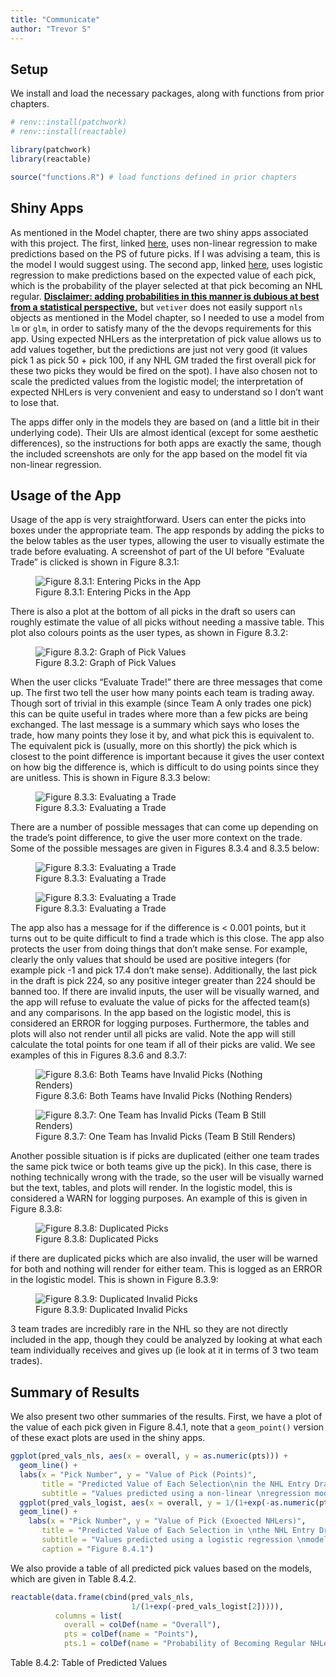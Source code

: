 ```yaml
---
title: "Communicate"
author: "Trevor S"
---
```


## Setup

We install and load the necessary packages, along with functions from prior chapters.

```r
# renv::install(patchwork)
# renv::install(reactable)

library(patchwork)
library(reactable)

source("functions.R") # load functions defined in prior chapters
```

## Shiny Apps

As mentioned in the Model chapter, there are two shiny apps associated with this project. The first, linked [here](https://trevsteu.shinyapps.io/nls_model_app/), uses non-linear regression to make predictions based on the PS of future picks. If I was advising a team, this is the model I would suggest using. The second app, linked [here](https://trevsteu.shinyapps.io/logist_model_app/), uses logistic regression to make predictions based on the expected value of each pick, which is the probability of the player selected at that pick becoming an NHL regular. [**Disclaimer: adding probabilities in this manner is dubious at best from a statistical perspective,**]{.underline} but `vetiver` does not easily support `nls` objects as mentioned in the Model chapter, so I needed to use a model from `lm` or `glm`, in order to satisfy many of the the devops requirements for this app. Using expected NHLers as the interpretation of pick value allows us to add values together, but the predictions are just not very good (it values pick 1 as pick 50 + pick 100, if any NHL GM traded the first overall pick for these two picks they would be fired on the spot). I have also chosen not to scale the predicted values from the logistic model; the interpretation of expected NHLers is very convenient and easy to understand so I don't want to lose that.

The apps differ only in the models they are based on (and a little bit in their underlying code). Their UIs are almost identical (except for some aesthetic differences), so the instructions for both apps are exactly the same, though the included screenshots are only for the app based on the model fit via non-linear regression.

## Usage of the App

Usage of the app is very straightforward. Users can enter the picks into boxes under the appropriate team. The app responds by adding the picks to the below tables as the user types, allowing the user to visually estimate the trade before evaluating. A screenshot of part of the UI before "Evaluate Trade" is clicked is shown in Figure 8.3.1:

![Figure 8.3.1: Entering Picks in the App](images/shiny_app_1.png)

There is also a plot at the bottom of all picks in the draft so users can roughly estimate the value of all picks without needing a massive table. This plot also colours points as the user types, as shown in Figure 8.3.2:

![Figure 8.3.2: Graph of Pick Values](images/shiny_app_3.png)

When the user clicks "Evaluate Trade!" there are three messages that come up. The first two tell the user how many points each team is trading away. Though sort of trivial in this example (since Team A only trades one pick) this can be quite useful in trades where more than a few picks are being exchanged. The last message is a summary which says who loses the trade, how many points they lose it by, and what pick this is equivalent to. The equivalent pick is (usually, more on this shortly) the pick which is closest to the point difference is important because it gives the user context on how big the difference is, which is difficult to do using points since they are unitless. This is shown in Figure 8.3.3 below:

![Figure 8.3.3: Evaluating a Trade](images/shiny_app_2.png)

There are a number of possible messages that can come up depending on the trade's point difference, to give the user more context on the trade. Some of the possible messages are given in Figures 8.3.4 and 8.3.5 below:

![Figure 8.3.3: Evaluating a Trade](images/shiny_app_4.png)

![Figure 8.3.3: Evaluating a Trade](images/shiny_app_5.png)

The app also has a message for if the difference is \< 0.001 points, but it turns out to be quite difficult to find a trade which is this close. The app also protects the user from doing things that don't make sense. For example, clearly the only values that should be used are positive integers (for example pick -1 and pick 17.4 don't make sense). Additionally, the last pick in the draft is pick 224, so any positive integer greater than 224 should be banned too. If there are invalid inputs, the user will be visually warned, and the app will refuse to evaluate the value of picks for the affected team(s) and any comparisons. In the app based on the logistic model, this is considered an ERROR for logging purposes. Furthermore, the tables and plots will also not render until all picks are valid. Note the app will still calculate the total points for one team if all of their picks are valid. We see examples of this in Figures 8.3.6 and 8.3.7:

![Figure 8.3.6: Both Teams have Invalid Picks (Nothing Renders)](images/shiny_app_6.png)

![Figure 8.3.7: One Team has Invalid Picks (Team B Still Renders)](images/shiny_app_7.png)

Another possible situation is if picks are duplicated (either one team trades the same pick twice or both teams give up the pick). In this case, there is nothing technically wrong with the trade, so the user will be visually warned but the text, tables, and plots will render. In the logistic model, this is considered a WARN for logging purposes. An example of this is given in Figure 8.3.8:

![Figure 8.3.8: Duplicated Picks](images/shiny_app_8.png)

if there are duplicated picks which are also invalid, the user will be warned for both and nothing will render for either team. This is logged as an ERROR in the logistic model. This is shown in Figure 8.3.9:

![Figure 8.3.9: Duplicated Invalid Picks](images/shiny_app_9.png)

3 team trades are incredibly rare in the NHL so they are not directly included in the app, though they could be analyzed by looking at what each team individually receives and gives up (ie look at it in terms of 3 two team trades).

## Summary of Results

We also present two other summaries of the results. First, we have a plot of the value of each pick given in Figure 8.4.1, note that a `geom_point()` version of these exact plots are used in the shiny apps.

```r
ggplot(pred_vals_nls, aes(x = overall, y = as.numeric(pts))) + 
  geom_line() + 
  labs(x = "Pick Number", y = "Value of Pick (Points)", 
       title = "Predicted Value of Each Selection\nin the NHL Entry Draft", 
       subtitle = "Values predicted using a non-linear \nregression model") + 
  ggplot(pred_vals_logist, aes(x = overall, y = 1/(1+exp(-as.numeric(pts))))) + 
  geom_line() + 
    labs(x = "Pick Number", y = "Value of Pick (Exoected NHLers)", 
       title = "Predicted Value of Each Selection in \nthe NHL Entry Draft", 
       subtitle = "Values predicted using a logistic regression \nmodel",     
       caption = "Figure 8.4.1")
```

We also provide a table of all predicted pick values based on the models, which are given in Table 8.4.2.

```r
reactable(data.frame(cbind(pred_vals_nls, 
                           1/(1+exp(-pred_vals_logist[2])))), 
          columns = list(
            overall = colDef(name = "Overall"),
            pts = colDef(name = "Points"),
            pts.1 = colDef(name = "Probability of Becoming Regular NHLer")))
```

Table 8.4.2: Table of Predicted Values
